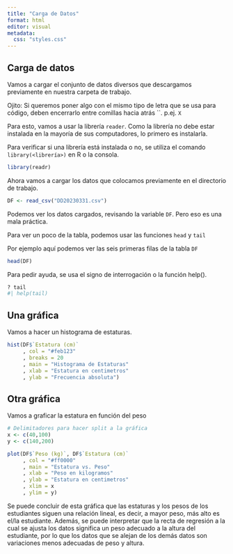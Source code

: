 ```yaml
---
title: "Carga de Datos"
format: html
editor: visual
metadata:
  css: "styles.css"
---
```


## Carga de datos

Vamos a cargar el conjunto de datos diversos que descargamos previamente en nuestra carpeta de trabajo.

::: callout-tip
Ojito: Si queremos poner algo con el mismo tipo de letra que se usa para código, deben encerrarlo entre comillas hacia atrás \`\`. p.ej. `X`
:::

Para esto, vamos a usar la librería `reader`. Como la librería no debe estar instalada en la mayoría de sus computadores, lo primero es instalarla.

Para verificar si una librería está instalada o no, se utiliza el comando `library(<librería>)` en R o la consola.

```r
library(readr)
```

Ahora vamos a cargar los datos que colocamos previamente en el directorio de trabajo.

::: callout-warning
```r
DF <- read_csv("DD20230331.csv")
```
:::

Podemos ver los datos cargados, revisando la variable `DF`. Pero eso es una mala práctica.

Para ver un poco de la tabla, podemos usar las funciones `head` y `tail`

::: callout-note
Por ejemplo aquí podemos ver las seis primeras filas de la tabla `DF`

```r
head(DF)
```
:::

Para pedir ayuda, se usa el signo de interrogación o la función help().

```r
? tail
#| help(tail)
```

## Una gráfica

Vamos a hacer un histograma de estaturas.

```r
hist(DF$`Estatura (cm)`
     , col = "#feb123"
     , breaks = 20
     , main = "Histograma de Estaturas"
     , xlab = "Estatura en centimetros"
     , ylab = "Frecuencia absoluta")
```

## Otra gráfica

Vamos a graficar la estatura en función del peso

```r

# Delimitadores para hacer split a la gráfica
x <- c(40,100)
y <- c(140,200)

plot(DF$`Peso (kg)`, DF$`Estatura (cm)`
     , col = "#ff0000"
     , main = "Estatura vs. Peso"
     , xlab = "Peso en kilogramos"
     , ylab = "Estatura en centimetros"
     , xlim = x
     , ylim = y)
```

Se puede concluir de esta gráfica que las estaturas y los pesos de los estudiantes siguen una relación lineal, es decir, a mayor peso, más alto es el/la estudiante. Además, se puede interpretar que la recta de regresión a la cual se ajusta los datos significa un peso adecuado a la altura del estudiante, por lo que los datos que se alejan de los demás datos son variaciones menos adecuadas de peso y altura.
